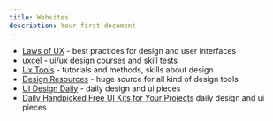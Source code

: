 ```yaml
---
title: Websites
description: Your first document
---
```


- [Laws of UX](https://lawsofux.com/) - best practices for design and user interfaces
- [uxcel](https://uxcel.com/) - ui/ux design courses and skill tests
- [Ux Tools](https://uxtools.co/) - tutorials and methods, skills about design
- [Design Resources](https://www.designresourc.es/) - huge source for all kind of design tools
- [UI Design Daily](https://www.uidesigndaily.com/) - daily design and ui pieces
- [Daily Handpicked Free UI Kits for Your Projects](https://uifreebies.net/) daily design and ui pieces
